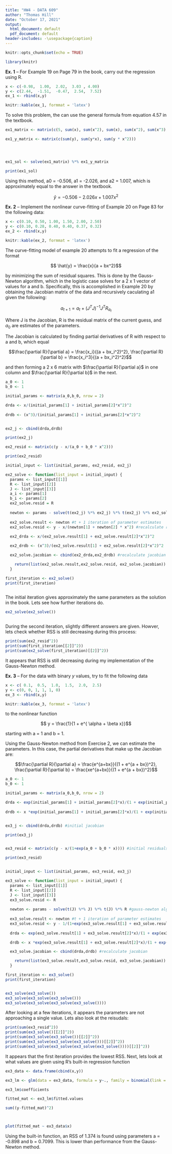 ```yaml
---
title: "HW4 - DATA 609"
author: "Thomas Hill"
date: "October 17, 2021"
output:
  html_document: default
  pdf_document: default
header-includes: -\usepackage{caption}
---
```


```r
knitr::opts_chunk$set(echo = TRUE)
```


```r

library(knitr)


```


__Ex. 1__ -- For Example 19 on Page 79 in the book, carry out the regression using R.



```r
x <- c(-0.98,  1.00,  2.02,  3.03 , 4.00)
y <- c(2.44,  -1.51,  -0.47,  2.54,  7.52)
ex_1 <- rbind(x,y)

knitr::kable(ex_1, formmat = 'latex')
```

To solve this problem, the can use the general formula from equation 4.57 in the textbook.


```r


ex1_matrix <- matrix(c(5, sum(x), sum(x^2), sum(x), sum(x^2), sum(x^3), sum(x^2), sum(x^3), sum(x^4)), nrow = 3)

ex1_y_matrix <- matrix(c(sum(y), sum(y*x), sum(y * x^2)))




ex1_sol <- solve(ex1_matrix) %*% ex1_y_matrix

print(ex1_sol)
```
Using this method, a0 = -0.506, a1 = -2.026, and a2 = 1.007, which is approximately equal to the answer in the textbook.


$$\hat{y} = -0.506 - 2.026x + 1.007x^2$$



__Ex. 2__ -- Implement the nonlinear curve-fitting of Example 20 on Page 83 for the following data:

```r
x <- c(0.10, 0.50, 1.00, 1.50, 2.00, 2.50)
y <- c(0.10, 0.28, 0.40, 0.40, 0.37, 0.32)
ex_2 <- rbind(x,y)

knitr::kable(ex_2, formmat = 'latex')
```

The curve-fitting model of example 20 attempts to fit a regression of the format

$$ \hat{y} = \frac{x}{a + bx^2}$$


by minimizing the sum of residual squares. This is done by the Gauss-Newton algorithm, which in the logistic case solves for a 2 x 1 vector of values for a and b.  Specifically, this is accomplished in Example 20 by
obtaining the Jacobian matrix of the data and recursively caculating a1 given the following:

$$a_{t+1} = a_t + (J^T J)^{-1} J^T R_{a_t}$$


Where J is the Jacobian, R is the residual matrix of the current guess, and $a_0$ are estimates of the parameters.

The Jacobian is calculated by finding partial derivatives of R with respect to a and b, which equal

$$\frac{\partial R}{\partial a} = \frac{x_i}{(a + bx_i^2)^2}, \frac{\partial R}{\partial b} = \frac{x_i^3}{(a + bx_i^2)^2}$$

and then forming a 2 x 6 matrix with $\frac{\partial R}{\partial a}$ in one column and $\frac{\partial R}{\partial b}$ in the next.


```r

a_0 <- 1
b_0 <- 1

initial_params <- matrix(a_0,b_0, nrow = 2)

drda <- x/(initial_params[1] + initial_params[2]*x^2)^2
  
drdb <- (x^3)/(initial_params[1] + initial_params[2]*x^2)^2


ex2_j <- cbind(drda,drdb)

print(ex2_j)

```




```r

ex2_resid <- matrix(c(y - x/(a_0 + b_0 * x^2)))

print(ex2_resid)
```


```r

initial_input <- list(initial_params, ex2_resid, ex2_j)

ex2_solve <- function(list_input = initial_input) {
  params <- list_input[[1]]
  R <- list_input[[2]]
  J <- list_input[[3]]
  a_i <- params[1]
  b_i <- params[2]
  ex2_solve.resid = R
  
  newton <- params - solve(t(ex2_j) %*% ex2_j) %*% t(ex2_j) %*% ex2_solve.resid #gauss-newton algorithm
  
  ex2_solve.result <- newton #t + 1 iteration of parameter estimates
  ex2_solve.resid <- y - x/(newton[1] + newton[2] * x^2) #recalculate residual matrix
  
  ex2_drda <- x/(ex2_solve.result[1] + ex2_solve.result[2]*x^2)^2

  ex2_drdb <- (x^3)/(ex2_solve.result[1] + ex2_solve.result[2]*x^2)^2

  ex2_solve.jacobian <- cbind(ex2_drda,ex2_drdb) #recalculate jacobian

    return(list(ex2_solve.result,ex2_solve.resid, ex2_solve.jacobian))
  }

first_iteration <- ex2_solve()
print(first_iteration)



```

The initial iteration gives approximately the same parameters as the solution in the book. Lets see how further iterations do.


```r


ex2_solve(ex2_solve())



```

During the second iteration, slightly different answers are given. Howver, lets check whether RSS is still decreasing during this process:


```r

print(sum(ex2_resid^2))
print(sum(first_iteration[[2]]^2))
print(sum(ex2_solve(first_iteration)[[2]]^2))


```

It appears that RSS is still decreasing during my implementation of the Gauss-Newton method.



__Ex. 3__ --  For the data with binary _y_ values, try to fit the following data

```r
x <- c( 0.1,  0.5,  1.0,  1.5,  2.0,  2.5)
y <- c(0, 0, 1, 1, 1, 0)
ex_3 <- rbind(x,y)

knitr::kable(ex_3, formmat = 'latex')
```


to the nonlinear function

$$ y = \frac{1}{1 + e^{ \alpha + \beta x}}$$



starting with a = 1 and b = 1.


Using the Gauss-Newton method from Exercise 2, we can estimate the parameters. In this case, the partial derivatives that make up the Jacobian are:

$$\frac{\partial R}{\partial a} = \frac{e^{a+bx}}{(1 + e^{a + bx})^2}, \frac{\partial R}{\partial b} = \frac{xe^{a+bx}}{(1 + e^{a + bx})^2}$$





```r


a_0 <- 1
b_0 <- 1

initial_params <- matrix(a_0,b_0, nrow = 2)

drda <- exp(initial_params[1] + initial_params[2]*x)/(1 + exp(initial_params[1] + initial_params[2]*x))^2
  
drdb <- x *exp(initial_params[1] + initial_params[2]*x)/(1 + exp(initial_params[1] + initial_params[2]*x))^2


ex3_j <- cbind(drda,drdb) #initial jacobian

print(ex3_j)


ex3_resid <- matrix(c(y - x/(1+exp(a_0 + b_0 * x)))) #initial residuals

print(ex3_resid)



```


```r

initial_input <- list(initial_params, ex3_resid, ex3_j)

ex3_solve <- function(list_input = initial_input) {
  params <- list_input[[1]]
  R <- list_input[[2]]
  J <- list_input[[3]]
  ex3_solve.resid <- R
  
  newton <- params - solve(t(J) %*% J) %*% t(J) %*% R #gauss-newton algorithm
  
  ex3_solve.result <- newton #t + 1 iteration of parameter estimates
  ex3_solve.resid <- y - 1/(1+exp(ex3_solve.result[1] + ex3_solve.result[2] * x)) #recalculate residual matrix
  
  drda <- exp(ex3_solve.result[1] + ex3_solve.result[2]*x)/(1 + exp(ex3_solve.result[1] + ex3_solve.result[2]*x))^2

  drdb <- x *exp(ex3_solve.result[1] + ex3_solve.result[2]*x)/(1 + exp(ex3_solve.result[1] + ex3_solve.result[2]*x))^2

  ex3_solve.jacobian <- cbind(drda,drdb) #recalculate jacobian

    return(list(ex3_solve.result,ex3_solve.resid, ex3_solve.jacobian))
  }

first_iteration <- ex3_solve()
print(first_iteration)



```

```r

ex3_solve(ex3_solve())
ex3_solve(ex3_solve(ex3_solve()))
ex3_solve(ex3_solve(ex3_solve(ex3_solve())))
```

After looking at a few iterations, it appears the parameters are not approaching a single value. Lets also look at the reisudals:

```r
print(sum(ex3_resid^2))
print(sum(ex3_solve()[[2]]^2))
print(sum(ex3_solve(ex3_solve())[[2]]^2))
print(sum(ex3_solve(ex3_solve(ex3_solve()))[[2]]^2))
print(sum(ex3_solve(ex3_solve(ex3_solve(ex3_solve())))[[2]]^2))


```

It appears that the first iteration provides the lowest RSS. Next, lets look at what values are given using R's built-in regression function



```r

ex3_data <- data.frame(cbind(x,y))

ex3_lm <- glm(data = ex3_data, formula = y~., family = binomial(link = 'logit'))

ex3_lm$coefficients

fitted_mat <- ex3_lm$fitted.values

sum((y-fitted_mat)^2)



plot(fitted_mat ~ ex3_data$x)

```

Using the built-in function, an RSS of 1.374 is found using parameters a = -0.898 and b = 0.7099. This is lower than performance from the Gauss-Newton method.











